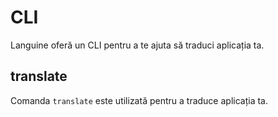 # CLI

Languine oferă un CLI pentru a te ajuta să traduci aplicația ta.

## translate

Comanda `translate` este utilizată pentru a traduce aplicația ta.


